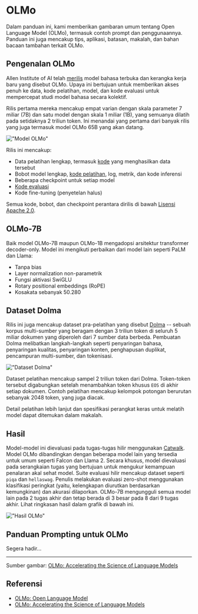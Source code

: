 
# OLMo

Dalam panduan ini, kami memberikan gambaran umum tentang Open Language Model (OLMo), termasuk contoh prompt dan penggunaannya. Panduan ini juga mencakup tips, aplikasi, batasan, makalah, dan bahan bacaan tambahan terkait OLMo.

## Pengenalan OLMo

Allen Institute of AI telah [merilis](https://blog.allenai.org/olmo-open-language-model-87ccfc95f580) model bahasa terbuka dan kerangka kerja baru yang disebut OLMo. Upaya ini bertujuan untuk memberikan akses penuh ke data, kode pelatihan, model, dan kode evaluasi untuk mempercepat studi model bahasa secara kolektif.

Rilis pertama mereka mencakup empat varian dengan skala parameter 7 miliar (7B) dan satu model dengan skala 1 miliar (1B), yang semuanya dilatih pada setidaknya 2 triliun token. Ini menandai yang pertama dari banyak rilis yang juga termasuk model OLMo 65B yang akan datang.

!["Model OLMo"](../../../img/olmo/olmo-models.png)

Rilis ini mencakup:

- Data pelatihan lengkap, termasuk [kode](https://github.com/allenai/dolma) yang menghasilkan data tersebut
- Bobot model lengkap, [kode pelatihan](https://github.com/allenai/OLMo), log, metrik, dan kode inferensi
- Beberapa checkpoint untuk setiap model
- [Kode evaluasi](https://github.com/allenai/OLMo-Eval)
- Kode fine-tuning (penyetelan halus)

Semua kode, bobot, dan checkpoint perantara dirilis di bawah [Lisensi Apache 2.0](https://github.com/allenai/OLMo#Apache-2.0-1-ov-file).

## OLMo-7B

Baik model OLMo-7B maupun OLMo-1B mengadopsi arsitektur transformer decoder-only. Model ini mengikuti perbaikan dari model lain seperti PaLM dan Llama:

- Tanpa bias
- Layer normalization non-parametrik
- Fungsi aktivasi SwiGLU
- Rotary positional embeddings (RoPE)
- Kosakata sebanyak 50.280

## Dataset Dolma

Rilis ini juga mencakup dataset pra-pelatihan yang disebut [Dolma](https://github.com/allenai/dolma) -- sebuah korpus multi-sumber yang beragam dengan 3 triliun token di seluruh 5 miliar dokumen yang diperoleh dari 7 sumber data berbeda. Pembuatan Dolma melibatkan langkah-langkah seperti penyaringan bahasa, penyaringan kualitas, penyaringan konten, penghapusan duplikat, pencampuran multi-sumber, dan tokenisasi.

!["Dataset Dolma"](../../../img/olmo/dolma-dataset.png)

Dataset pelatihan mencakup sampel 2 triliun token dari Dolma. Token-token tersebut digabungkan setelah menambahkan token khusus `EOS` di akhir setiap dokumen. Contoh pelatihan mencakup kelompok potongan berurutan sebanyak 2048 token, yang juga diacak.

Detail pelatihan lebih lanjut dan spesifikasi perangkat keras untuk melatih model dapat ditemukan dalam makalah.

## Hasil

Model-model ini dievaluasi pada tugas-tugas hilir menggunakan [Catwalk](https://github.com/allenai/catwalk). Model OLMo dibandingkan dengan beberapa model lain yang tersedia untuk umum seperti Falcon dan Llama 2. Secara khusus, model dievaluasi pada serangkaian tugas yang bertujuan untuk mengukur kemampuan penalaran akal sehat model. Suite evaluasi hilir mencakup dataset seperti `piqa` dan `hellaswag`. Penulis melakukan evaluasi zero-shot menggunakan klasifikasi peringkat (yaitu, kelengkapan diurutkan berdasarkan kemungkinan) dan akurasi dilaporkan. OLMo-7B mengungguli semua model lain pada 2 tugas akhir dan tetap berada di 3 besar pada 8 dari 9 tugas akhir. Lihat ringkasan hasil dalam grafik di bawah ini.

!["Hasil OLMo"](../../../img/olmo/olmo-results.png)

## Panduan Prompting untuk OLMo

Segera hadir...

---

Sumber gambar: [OLMo: Accelerating the Science of Language Models](https://allenai.org/olmo/olmo-paper.pdf)

## Referensi

- [OLMo: Open Language Model](https://blog.allenai.org/olmo-open-language-model-87ccfc95f580)
- [OLMo: Accelerating the Science of Language Models](https://allenai.org/olmo/olmo-paper.pdf)
